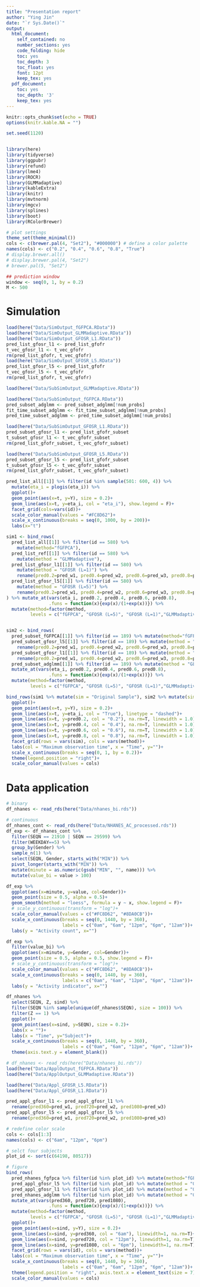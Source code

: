 ```yaml
---
title: "Presentation report"
author: "Ying Jin"
date: "`r Sys.Date()`"
output:
  html_document:
    self_contained: no
    number_sections: yes
    code_folding: hide
    toc: yes
    toc_depth: 3
    toc_float: yes
    font: 12pt
    keep_tex: yes
  pdf_document:
    toc: yes
    toc_depth: '3'
    keep_tex: yes
---
```


```r
knitr::opts_chunk$set(echo = TRUE)
options(knitr.kable.NA = "")

set.seed(1120)


library(here)
library(tidyverse)
library(ggpubr)
library(refund)
library(lme4)
library(ROCR)
library(GLMMadaptive)
library(kableExtra)
library(knitr)
library(mvtnorm)
library(mgcv)
library(splines)
library(boot)
library(RColorBrewer)

# plot settings
theme_set(theme_minimal())
cols <- c(brewer.pal(4, "Set2"), "#000000") # define a color palette 
names(cols) <- c("0.2", "0.4", "0.6", "0.8", "True")
# display.brewer.all()
# display.brewer.pal(4, "Set2")
# brewer.pal(5, "Set2")

## prediction window 
window <- seq(0, 1, by = 0.2)
M <- 500

```







# Simulation

```r
load(here("Data/SimOutput_fGFPCA.RData"))
load(here("Data/SimOutput_GLMMadaptive.RData"))
load(here("Data/SimOutput_GFOSR_L1.RData"))
pred_list_gfosr_l1 <- pred_list_gfofr
t_vec_gfosr_l1 <- t_vec_gfofr
rm(pred_list_gfofr, t_vec_gfofr)
load(here("Data/SimOutput_GFOSR_L5.RData"))
pred_list_gfosr_l5 <- pred_list_gfofr
t_vec_gfosr_l5 <- t_vec_gfofr
rm(pred_list_gfofr, t_vec_gfofr)

```


```r
load(here("Data/SubSimOutput_GLMMadaptive.RData"))

load(here("Data/SubSimOutput_fGFPCA.RData"))
pred_subset_adglmm <- pred_subset_adglmm[!num_probs]
fit_time_subset_adglmm <- fit_time_subset_adglmm[!num_probs]
pred_time_subset_adglmm <- pred_time_subset_adglmm[!num_probs]

load(here("Data/SubSimOutput_GFOSR_L1.RData"))
pred_subset_gfosr_l1 <- pred_list_gfofr_subset
t_subset_gfosr_l1 <- t_vec_gfofr_subset
rm(pred_list_gfofr_subset, t_vec_gfofr_subset)

load(here("Data/SubSimOutput_GFOSR_L5.RData"))
pred_subset_gfosr_l5 <- pred_list_gfofr_subset
t_subset_gfosr_l5 <- t_vec_gfofr_subset
rm(pred_list_gfofr_subset, t_vec_gfofr_subset)
```


```r
pred_list_all[[1]] %>% filter(id %in% sample(501: 600, 4)) %>% 
  mutate(eta_i = plogis(eta_i)) %>%
  ggplot()+
  geom_point(aes(x=t, y=Y), size = 0.2)+
  geom_line(aes(x=t, y=eta_i, col = "eta_i"), show.legend = F)+
  facet_grid(cols=vars(id))+
  scale_color_manual(values = "#FC8D62")+
  scale_x_continuous(breaks = seq(0, 1000, by = 200))+
  labs(x="t")
```



```r
sim1 <- bind_rows(
  pred_list_all[[1]] %>% filter(id == 580) %>% 
    mutate(method="fGFPCA"),
  pred_list_ref[[1]] %>% filter(id == 580) %>%
    mutate(method = "GLMMadaptive"),
  pred_list_gfosr_l1[[1]] %>% filter(id == 580) %>%
    mutate(method = "GFOSR (L=1)") %>%
    rename(pred0.2=pred_w1, pred0.4=pred_w2, pred0.6=pred_w3, pred0.8=pred_w4),
  pred_list_gfosr_l5[[1]] %>% filter(id == 580) %>%
    mutate(method = "GFOSR (L=5)") %>%
    rename(pred0.2=pred_w1, pred0.4=pred_w2, pred0.6=pred_w3, pred0.8=pred_w4)
) %>% mutate_at(vars(eta_i, pred0.2, pred0.4, pred0.6, pred0.8), 
                .funs = function(x){exp(x)/(1+exp(x))}) %>%
  mutate(method=factor(method, 
         levels = c("fGFPCA", "GFOSR (L=5)", "GFOSR (L=1)","GLMMadaptive"))) 


sim2 <- bind_rows(
  pred_subset_fGFPCA[[1]] %>% filter(id == 189) %>% mutate(method="fGFPCA"),
  pred_subset_gfosr_l5[[1]] %>% filter(id == 189) %>% mutate(method = "GFOSR (L=5)") %>% 
    rename(pred0.2=pred_w1, pred0.4=pred_w2, pred0.6=pred_w3, pred0.8=pred_w4),
  pred_subset_gfosr_l1[[1]] %>% filter(id == 189) %>% mutate(method = "GFOSR (L=1)") %>%
    rename(pred0.2=pred_w1, pred0.4=pred_w2, pred0.6=pred_w3, pred0.8=pred_w4),
  pred_subset_adglmm[[1]] %>% filter(id == 189) %>% mutate(method = "GLMMadaptive")) %>%
  mutate_at(vars(eta_i, pred0.2, pred0.4, pred0.6, pred0.8), 
                .funs = function(x){exp(x)/(1+exp(x))}) %>%
  mutate(method=factor(method, 
         levels = c("fGFPCA", "GFOSR (L=5)", "GFOSR (L=1)","GLMMadaptive")))
```


```r
bind_rows(sim1 %>% mutate(sim = "Original Sample"), sim2 %>% mutate(sim = "Reduced sample")) %>%
  ggplot()+
  geom_point(aes(x=t, y=Y), size = 0.2)+
  geom_line(aes(x=t, y=eta_i, col = "True"), linetype = "dashed")+
  geom_line(aes(x=t, y=pred0.2, col = "0.2"), na.rm=T, linewidth = 1.0)+
  geom_line(aes(x=t, y=pred0.4, col = "0.4"), na.rm=T, linewidth = 1.0)+
  geom_line(aes(x=t, y=pred0.6, col = "0.6"), na.rm=T, linewidth = 1.0)+
  geom_line(aes(x=t, y=pred0.8, col = "0.8"), na.rm=T, linewidth = 1.0)+
  facet_grid(rows = vars(sim), cols = vars(method))+
  labs(col = "Maximum observation time", x = "Time", y="")+
  scale_x_continuous(breaks = seq(0, 1, by = 0.2))+
  theme(legend.position = "right")+
  scale_color_manual(values = cols)
```

# Data application

```r
# binary
df_nhanes <- read_rds(here("Data/nhanes_bi.rds"))

# continuous
df_nhanes_cont <- read_rds(here("Data/NHANES_AC_processed.rds"))
df_exp <- df_nhanes_cont %>%
  filter(SEQN == 21910 | SEQN == 29599) %>%
  filter(WEEKDAY==5) %>% 
  group_by(Gender) %>%
  sample_n(1) %>%
  select(SEQN, Gender, starts_with("MIN")) %>%
  pivot_longer(starts_with("MIN")) %>%
  mutate(minute = as.numeric(gsub("MIN", "", name))) %>%
  mutate(value_bi = value > 100)

```

```r
df_exp %>%
  ggplot(aes(x=minute, y=value, col=Gender))+
  geom_point(size = 0.5, alpha = 0.5)+
  geom_smooth(method = "loess", formula = y ~ x, show.legend = F)+
  # scale_y_continuous(transform = "log")+
  scale_color_manual(values = c("#FC8D62", "#8DA0CB"))+
  scale_x_continuous(breaks = seq(0, 1440, by = 360),
                     labels = c("0am", "6am", "12pm", "6pm", "12am"))+
  labs(y = "Activity count", x="")
```

```r
df_exp %>%
  filter(value_bi) %>% 
  ggplot(aes(x=minute, y=Gender, col=Gender))+
  geom_point(size = 0.5, alpha = 0.5, show.legend = F)+
  # scale_y_continuous(transform = "log")+
  scale_color_manual(values = c("#FC8D62", "#8DA0CB"))+
  scale_x_continuous(breaks = seq(0, 1440, by = 360),
                     labels = c("0am", "6am", "12pm", "6pm", "12am"))+
  labs(y = "Activity indicator", x="")
```



```r
df_nhanes %>% 
  select(SEQN, Z, sind) %>% 
  filter(SEQN %in% sample(unique(df_nhanes$SEQN), size = 100)) %>%
  filter(Z == 1) %>%
  ggplot()+
  geom_point(aes(x=sind, y=SEQN), size = 0.2)+
  labs(x = "")+
  labs(x = "Time", y="Subject")+
  scale_x_continuous(breaks = seq(0, 1440, by = 360),
                     labels = c("0am", "6am", "12pm", "6pm", "12am"))+
  theme(axis.text.y = element_blank())

```



```r
# df_nhanes <- read_rds(here("Data/nhanes_bi.rds"))
load(here("Data/ApplOutput_fGFPCA.RData"))
load(here("Data/ApplOutput_GLMMadaptive.RData"))

load(here("Data/Appl_GFOSR_L5.RData"))
load(here("Data/Appl_GFOSR_L1.RData"))

pred_appl_gfosr_l1 <- pred_appl_gfosr_l1 %>%
  rename(pred360=pred_w1, pred720=pred_w2, pred1080=pred_w3)
pred_appl_gfosr_l5 <- pred_appl_gfosr_l5 %>%
  rename(pred360=pred_w1, pred720=pred_w2, pred1080=pred_w3)
```

```r
# redefine color scale
cols <- cols[1:3] 
names(cols) <- c("6am", "12pm", "6pm")

# selct four subjects
plot_id <- sort(c(64198, 80517))

# figure
bind_rows(
  pred_nhanes_fgfpca %>% filter(id %in% plot_id) %>% mutate(method="fGFPCA"),
  pred_appl_gfosr_l5 %>% filter(id %in% plot_id) %>% mutate(method = "GFOSR (L=5)"),
  pred_appl_gfosr_l1 %>% filter(id %in% plot_id) %>% mutate(method = "GFOSR (L=1)"),
  pred_nhanes_adglmm %>% filter(id %in% plot_id) %>% mutate(method = "GLMMadaptive")) %>%
  mutate_at(vars(pred360, pred720, pred1080), 
                .funs = function(x){exp(x)/(1+exp(x))}) %>%
  mutate(method=factor(method, 
         levels = c("fGFPCA", "GFOSR (L=5)", "GFOSR (L=1)","GLMMadaptive"))) %>%
  ggplot()+
  geom_point(aes(x=sind, y=Y), size = 0.2)+
  geom_line(aes(x=sind, y=pred360, col = "6am"), linewidth=1, na.rm=T)+
  geom_line(aes(x=sind, y=pred720, col = "12pm"), linewidth=1, na.rm=T)+
  geom_line(aes(x=sind, y=pred1080, col = "6pm"), linewidth=1, na.rm=T)+
  facet_grid(rows = vars(id), cols = vars(method))+
  labs(col = "Maximum observation time", x = "Time", y="")+
  scale_x_continuous(breaks = seq(0, 1440, by = 360),
                     labels = c("0am", "6am", "12pm", "6pm", "12am"))+
  theme(legend.position = "right", axis.text.x = element_text(size = 7))+
  scale_color_manual(values = cols)
```
